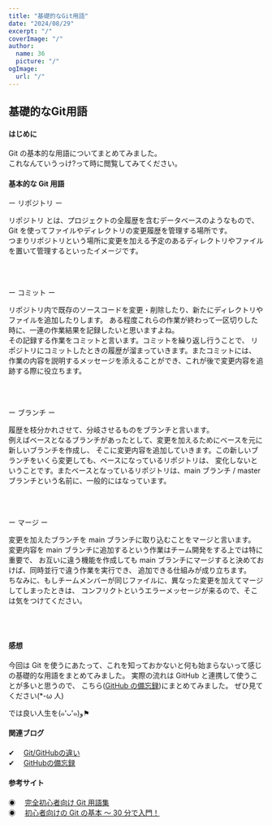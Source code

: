 ```yaml
---
title: "基礎的なGit用語"
date: "2024/08/29"
excerpt: "/"
coverImage: "/"
author:
  name: 36
  picture: "/"
ogImage:
  url: "/"
---
```


## 基礎的な<span>Git</span>用語

#### はじめに

Git の基本的な用語についてまとめてみました。 <br />
これなんていうっけ?って時に閲覧してみてください。

#### 基本的な Git 用語

<span>ー</span> リポジトリ <span>ー</span>

<span>リポジトリ</span> とは、プロジェクトの全履歴を含むデータベースのようなもので、
Git を使ってファイルやディレクトリの変更履歴を管理する場所です。 <br />
つまりリポジトリという場所に変更を加える予定のあるディレクトリやファイルを置いて管理するといったイメージです。

<br />
<br />

<span>ー</span> コミット <span>ー</span>

リポジトリ内で既存のソースコードを変更・削除したり、新たにディレクトリやファイルを追加したりします。
ある程度これらの作業が終わって一区切りした時に、一連の作業結果を記録したいと思いますよね。 <br />
その記録する作業を<span>コミット</span>と言います。コミットを繰り返し行うことで、
リポジトリにコミットしたときの履歴が溜まっていきます。またコミットには、
作業の内容を説明するメッセージを添えることができ、これが後で変更内容を追跡する際に役立ちます。

<br />
<br />

<span>ー</span> ブランチ <span>ー</span>

履歴を枝分かれさせて、分岐させるものを<span>ブランチ</span>と言います。 <br />
例えばベースとなるブランチがあったとして、変更を加えるためにベースを元に新しいブランチを作成し、
そこに変更内容を追加していきます。この新しいブランチをいくら変更しても、ベースになっているリポジトリは、
変化しないということです。またベースとなっているリポジトリは、<span>main ブランチ</span>
/<span> master ブランチ</span>という名前に、一般的にはなっています。

<br />
<br />

<span>ー</span> マージ <span>ー</span>

変更を加えたブランチを main ブランチに取り込むことを<span>マージ</span>と言います。 <br />
変更内容を main ブランチに追加するという作業はチーム開発をする上では特に重要で、
お互いに違う機能を作成しても main ブランチにマージすると決めておけば、同時並行で違う作業を実行でき、
追加できる仕組みが成り立ちます。 <br />
ちなみに、もしチームメンバーが同じファイルに、異なった変更を加えてマージしてしまったときは、
コンフリクトというエラーメッセージが来るので、そこは気をつけてください。

<br />
<br />

#### 感想

今回は Git を使うにあたって、これを知っておかないと何も始まらないって感じの基礎的な用語をまとめてみました。
実際の流れは GitHub と連携して使うことが多いと思うので、
こちら(<span>[GitHub の備忘録](https://nxt-11k.pages.dev/blog/7)</span>)にまとめてみました。
ぜひ見てください(\*-ω 人)

では良い人生を(๑'ᴗ'๑)و⚑

#### 関連ブログ

<span>✔︎</span> 　[Git/GitHubの違い](https://nxt-11k.pages.dev/blog/5) <br />
<span>✔︎</span> 　[GitHubの備忘録](https://nxt-11k.pages.dev/blog/7) <br />

#### 参考サイト

◉ 　<span>[完全初心者向け Git 用語集](https://qiita.com/shinshingodmt/items/637cf9e5c6660509c460)</span><br />
◉ 　<span>[初心者向けの Git の基本 〜 30 分で入門！](https://www.youtube.com/watch?v=6SLMB7BPG9E)</span><br />
